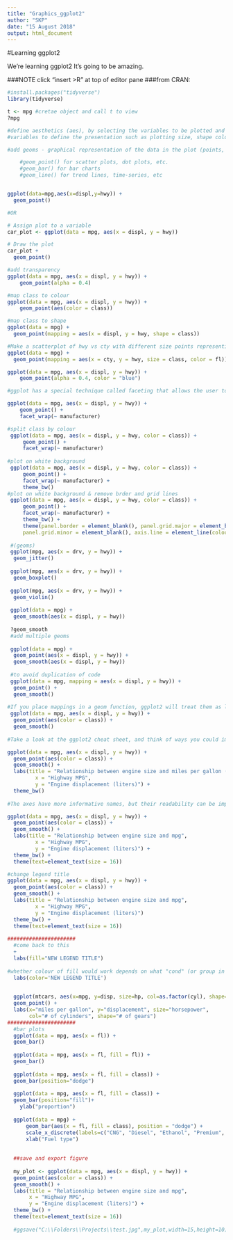 ```yaml
---
title: "Graphics_ggplot2"
author: "SKP"
date: "15 August 2018"
output: html_document
---
```

#Learning ggplot2

We're learning ggplot2 It's going to be amazing.

###NOTE click "insert >R" at top of editor pane
###from CRAN:
```r
#install.packages("tidyverse")
library(tidyverse)

t <- mpg #cretae object and call t to view
?mpg

#define aesthetics (aes), by selecting the variables to be plotted and the
#variables to define the presentation such as plotting size, shape color, etc.

#add geoms - graphical representation of the data in the plot (points, lines, bars). ggplot2 offers many different geoms; we will use some common ones today, including:

    #geom_point() for scatter plots, dot plots, etc.
    #geom_bar() for bar charts
    #geom_line() for trend lines, time-series, etc


ggplot(data=mpg,aes(x=displ,y=hwy)) +
  geom_point()

#OR

# Assign plot to a variable
car_plot <- ggplot(data = mpg, aes(x = displ, y = hwy))

# Draw the plot
car_plot + 
  geom_point()

#add transparency
ggplot(data = mpg, aes(x = displ, y = hwy)) +
    geom_point(alpha = 0.4)

#map class to colour
ggplot(data = mpg, aes(x = displ, y = hwy)) +
    geom_point(aes(color = class))

#map class to shape
ggplot(data = mpg) + 
  geom_point(mapping = aes(x = displ, y = hwy, shape = class))

#Make a scatterplot of hwy vs cty with different size points representing each car class and different colors for each fuel type.
ggplot(data = mpg) + 
  geom_point(mapping = aes(x = cty, y = hwy, size = class, color = fl))

ggplot(data = mpg, aes(x = displ, y = hwy)) +
    geom_point(alpha = 0.4, color = "blue")

#ggplot has a special technique called faceting that allows the user to split one plot into multiple plots based on a factor included in the dataset. We will use it to make a plot of the highway miles (hwy) a car gets by its engine size (displ) for each car manufacturer:

ggplot(data = mpg, aes(x = displ, y = hwy)) +
    geom_point() +
    facet_wrap(~ manufacturer)

#split class by colour
 ggplot(data = mpg, aes(x = displ, y = hwy, color = class)) +
     geom_point() +
     facet_wrap(~ manufacturer)
 
#plot on white background
 ggplot(data = mpg, aes(x = displ, y = hwy, color = class)) +
     geom_point() +
     facet_wrap(~ manufacturer) +
     theme_bw()
#plot on white background & remove brder and grid lines
 ggplot(data = mpg, aes(x = displ, y = hwy, color = class)) +
     geom_point() +
     facet_wrap(~ manufacturer) +
     theme_bw() + 
     theme(panel.border = element_blank(), panel.grid.major = element_blank(),
     panel.grid.minor = element_blank(), axis.line = element_line(colour = "black"))
 
 #(geoms)
 ggplot(mpg, aes(x = drv, y = hwy)) + 
  geom_jitter()
 
 ggplot(mpg, aes(x = drv, y = hwy)) + 
  geom_boxplot()
 
 ggplot(mpg, aes(x = drv, y = hwy)) + 
  geom_violin()
 
 ggplot(data = mpg) + 
  geom_smooth(aes(x = displ, y = hwy))
 
 ?geom_smooth
 #add multiple geoms
 
 ggplot(data = mpg) + 
  geom_point(aes(x = displ, y = hwy)) +
  geom_smooth(aes(x = displ, y = hwy))
 
 #to avoid duplication of code
 ggplot(data = mpg, mapping = aes(x = displ, y = hwy)) + 
  geom_point() + 
  geom_smooth()
 
#If you place mappings in a geom function, ggplot2 will treat them as local mappings for the layer. It will use these mappings to extend or overwrite the global mappings for that layer only. This makes it possible to display different aesthetics in different layers.
 ggplot(data = mpg, aes(x = displ, y = hwy)) + 
  geom_point(aes(color = class)) + 
  geom_smooth()
 
#Take a look at the ggplot2 cheat sheet, and think of ways you could improve the plot.Now, let's change names of axes to something more informative than 'hwy' and 'displ' and add a title to the figure:

ggplot(data = mpg, aes(x = displ, y = hwy)) + 
  geom_point(aes(color = class)) + 
  geom_smooth() +
  labs(title = "Relationship between engine size and miles per gallon (mpg)",
         x = "Highway MPG",
         y = "Engine displacement (liters)") +
  theme_bw()
 
#The axes have more informative names, but their readability can be improved by increasing the font size:

ggplot(data = mpg, aes(x = displ, y = hwy)) + 
  geom_point(aes(color = class)) + 
  geom_smooth() +
  labs(title = "Relationship between engine size and mpg",
         x = "Highway MPG",
         y = "Engine displacement (liters)") +
  theme_bw() +
  theme(text=element_text(size = 16))

#change legend title
ggplot(data = mpg, aes(x = displ, y = hwy)) + 
  geom_point(aes(color = class)) + 
  geom_smooth() +
  labs(title = "Relationship between engine size and mpg",
         x = "Highway MPG",
         y = "Engine displacement (liters)") 
  theme_bw() +
  theme(text=element_text(size = 16)) 
  
######################
  #come back to this
  +
  labs(fill="NEW LEGEND TITLE")
  
#whether colour of fill would work depends on what "cond" (or group in other cases) is really mapped to. A good explanation could be found in cookbook-r.com/Graphs/Legends_(ggplot2) - user1442363 Jan 30 at 12:28
  labs(color='NEW LEGEND TITLE') 

  
  ggplot(mtcars, aes(x=mpg, y=disp, size=hp, col=as.factor(cyl), shape=as.factor(gear))) +
  geom_point() +
  labs(x="miles per gallon", y="displacement", size="horsepower", 
       col="# of cylinders", shape="# of gears")
######################  
  #bar plots
  ggplot(data = mpg, aes(x = fl)) + 
  geom_bar()
  
  ggplot(data = mpg, aes(x = fl, fill = fl)) + 
  geom_bar()
  
  ggplot(data = mpg, aes(x = fl, fill = class)) + 
  geom_bar(position="dodge")
  
  ggplot(data = mpg, aes(x = fl, fill = class)) + 
  geom_bar(position="fill")+
    ylab("proportion")
  
  ggplot(data = mpg) + 
      geom_bar(aes(x = fl, fill = class), position = "dodge") +
      scale_x_discrete(labels=c("CNG", "Diesel", "Ethanol", "Premium", "Regular")) +
      xlab("Fuel type")
  
  
  ##save and export figure
 
  my_plot <- ggplot(data = mpg, aes(x = displ, y = hwy)) + 
  geom_point(aes(color = class)) + 
  geom_smooth() +
  labs(title = "Relationship between engine size and mpg",
       x = "Highway MPG",
       y = "Engine displacement (liters)") +
  theme_bw() +
  theme(text=element_text(size = 16))
  
  #ggsave("C:\\Folders\\Projects\\test.jpg",my_plot,width=15,height=10)

```


